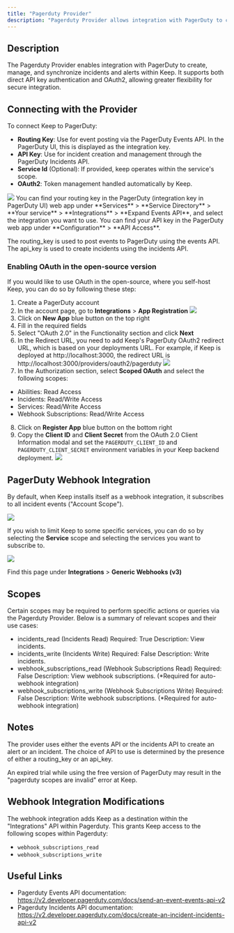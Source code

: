 ```yaml
---
title: "Pagerduty Provider"
description: "Pagerduty Provider allows integration with PagerDuty to create, manage, and synchronize incidents and alerts within Keep."
---
```


## Description

The Pagerduty Provider enables integration with PagerDuty to create, manage, and synchronize incidents and alerts within Keep. It supports both direct API key authentication and OAuth2, allowing greater flexibility for secure integration.

<AutoGeneratedSnippet />

## Connecting with the Provider

To connect Keep to PagerDuty:

- **Routing Key**: Use for event posting via the PagerDuty Events API. In the PagerDuty UI, this is displayed as the integration key.
- **API Key**: Use for incident creation and management through the PagerDuty Incidents API.
- **Service Id** (Optional): If provided, keep operates within the service's scope.
- **OAuth2**: Token management handled automatically by Keep.

<Frame>
  <img src="/images/connect-to-pagerduty.png" />
</Frame>

<Note>
You can find your routing key in the PagerDuty (integration key in PagerDuty UI) web app under **Services** > **Service Directory** > **Your service** > **Integrations** > **Expand Events API**, and select the integration you want to use.
You can find your API key in the PagerDuty web app under **Configuration** > **API Access**.

The routing_key is used to post events to PagerDuty using the events API.
The api_key is used to create incidents using the incidents API.

</Note>

### Enabling OAuth in the open-source version

If you would like to use OAuth in the open-source, where you self-host Keep, you can do so by following these step:

1. Create a PagerDuty account
2. In the account page, go to **Integrations** > **App Registration**
   <Frame>
     <img src="/images/pagerduty-app-registration.png" />
   </Frame>
3. Click on **New App** blue button on the top right
4. Fill in the required fields
5. Select "OAuth 2.0" in the Functionality section and click **Next**
6. In the Redirect URL, you need to add Keep's PagerDuty OAuth2 redirect URL, which is based on your deployments URL. For example, if Keep is deployed at http://localhost:3000, the redirect URL is http://localhost:3000/providers/oauth2/pagerduty
   <Frame>
     <img src="/images/pagerduty-redirect-url.png" />
   </Frame>
7. In the Authorization section, select **Scoped OAuth** and select the following scopes:

- Abilities: Read Access
- Incidents: Read/Write Access
- Services: Read/Write Access
- Webhook Subscriptions: Read/Write Access

8. Click on **Register App** blue button on the bottom right
9. Copy the **Client ID** and **Client Secret** from the OAuth 2.0 Client Information modal and set the `PAGERDUTY_CLIENT_ID` and `PAGERDUTY_CLIENT_SECRET` environment variables in your Keep backend deployment.
   <Frame>
     <img src="/images/pagerduty-oauth2-credentials.png" />
   </Frame>

## PagerDuty Webhook Integration

By default, when Keep installs itself as a webhook integration, it subscribes to all incident events ("Account Scope").

<Frame>
  <img src="/images/pagerduty-account-scope.png" />
</Frame>

If you wish to limit Keep to some specific services, you can do so by selecting the **Service** scope and selecting the services you want to subscribe to.

<Frame>
  <img src="/images/pagerduty-service-scope.png" />
</Frame>

Find this page under **Integrations** > **Generic Webhooks (v3)**

## Scopes

Certain scopes may be required to perform specific actions or queries via the Pagerduty Provider. Below is a summary of relevant scopes and their use cases:

- incidents_read (Incidents Read)
  Required: True
  Description: View incidents.
- incidents_write (Incidents Write)
  Required: False
  Description: Write incidents.
- webhook_subscriptions_read (Webhook Subscriptions Read)
  Required: False
  Description: View webhook subscriptions.
  (\*Required for auto-webhook integration)
- webhook_subscriptions_write (Webhook Subscriptions Write)
  Required: False
  Description: Write webhook subscriptions.
  (\*Required for auto-webhook integration)

## Notes

The provider uses either the events API or the incidents API to create an alert or an incident. The choice of API to use is determined by the presence of either a routing_key or an api_key.

An expired trial while using the free version of PagerDuty may result in the "pagerduty scopes are invalid" error at Keep.

## Webhook Integration Modifications

The webhook integration adds Keep as a destination within the "Integrations" API within Pagerduty.
This grants Keep access to the following scopes within Pagerduty:

- `webhook_subscriptions_read`
- `webhook_subscriptions_write`

## Useful Links

- Pagerduty Events API documentation: https://v2.developer.pagerduty.com/docs/send-an-event-events-api-v2
- Pagerduty Incidents API documentation: https://v2.developer.pagerduty.com/docs/create-an-incident-incidents-api-v2
